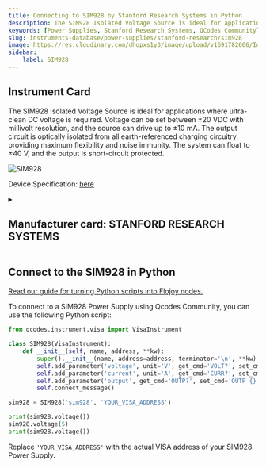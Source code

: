 ```yaml
---
title: Connecting to SIM928 by Stanford Research Systems in Python
description: The SIM928 Isolated Voltage Source is ideal for applications where ultra-clean DC voltage is required. Voltage can be set between ±20 VDC with millivolt resolution, and the source can drive up to ±10 mA. The output circuit is optically isolated from all earth-referenced charging circuitry, providing maximum flexibility and noise immunity. The system can float to ±40 V, and the output is short-circuit protected.
keywords: [Power Supplies, Stanford Research Systems, QCodes Community] 
slug: instruments-database/power-supplies/stanford-research/sim928 
image: https://res.cloudinary.com/dhopxs1y3/image/upload/v1691782666/Instruments/Power%20Supplies/SIM-928/SIM-928.jpg
sidebar:
    label: SIM928 
---
```



## Instrument Card

The SIM928 Isolated Voltage Source is ideal for applications where ultra-clean DC voltage is required. Voltage can be set between ±20 VDC with millivolt resolution, and the source can drive up to ±10 mA. The output circuit is optically isolated from all earth-referenced charging circuitry, providing maximum flexibility and noise immunity. The system can float to ±40 V, and the output is short-circuit protected.

![SIM928](https://res.cloudinary.com/dhopxs1y3/image/upload/v1691782666/Instruments/Power%20Supplies/SIM-928/SIM-928.jpg)

Device Specification: [here](https://www.thinksrs.com/downloads/pdfs/catalog/SIM928c.pdf)

<details style={{ marginTop: "15px"}}>
<summary><h2 style={{display:'inline'}}>Manufacturer card: STANFORD RESEARCH SYSTEMS</h2></summary>

![STANFORD RESEARCH SYSTEMS](https://res.cloudinary.com/dhopxs1y3/image/upload/v1692806206/Instruments/Vendor%20Logos/Stanford_Research.png)

Stanford Research Systems is a maker of general test and measurement instruments. The company was founded in 1980, is privately held, and is not affiliated with Stanford University.

- Headquarters: USA
- Yearly Revenue (millions, USD): 25
- Vendor Website: [here](https://www.thinksrs.com/)

</details>


<FeaturedInstrumentVideo category="POWER_SUPPLIES" />

## Connect to the SIM928 in Python

[Read our guide for turning Python scripts into Flojoy nodes.](https://docs.flojoy.ai/contribution/blocks/custom-flojoy-block/)



<Tabs>
<TabItem value="Flojoy" label="Flojoy" className="flojoy-instrument-tabs">

<SectionsCard category="POWER_SUPPLIES" manufacturer="Stanford Research Systems"></SectionsCard>

</TabItem>
<TabItem value="QCodes Community" label="QCodes Community">

To connect to a SIM928 Power Supply using Qcodes Community, you can use the following Python script:

```python
from qcodes.instrument.visa import VisaInstrument

class SIM928(VisaInstrument):
    def __init__(self, name, address, **kw):
        super().__init__(name, address=address, terminator='\n', **kw)
        self.add_parameter('voltage', unit='V', get_cmd='VOLT?', set_cmd='VOLT {:.3f}')
        self.add_parameter('current', unit='A', get_cmd='CURR?', set_cmd='CURR {:.3f}')
        self.add_parameter('output', get_cmd='OUTP?', set_cmd='OUTP {}', val_mapping={True: 'ON', False: 'OFF'})
        self.connect_message()

sim928 = SIM928('sim928', 'YOUR_VISA_ADDRESS')

print(sim928.voltage())
sim928.voltage(5)
print(sim928.voltage())
```

Replace `'YOUR_VISA_ADDRESS'` with the actual VISA address of your SIM928 Power Supply.

</TabItem>
</Tabs>
